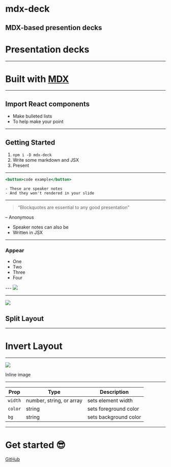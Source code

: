 
# mdx-deck

MDX-based presention decks
---
# Presentation decks
---
# Built with [MDX][]
[MDX]: https://github.com/mdx-js/mdx
---

<Box
  fontSize={3}
  p={4}
  bg='magenta'>
  Import React components
</Box>
---

- Make bulleted lists
- To help make your point

---

## Getting Started

1. `npm i -D mdx-deck`
2. Write some markdown and JSX
3. Present

---

```jsx
<button>code example</button>
```

```notes
- These are speaker notes
- And they won't rendered in your slide
```
---
> “Blockquotes are essential to any good presentation”

– Anonymous

<Notes>
  <ul>
    <li>Speaker notes can also be</li>
    <li>Written in JSX</li>
  </ul>
</Notes>

---
### Appear

<ul>
  <Appear>
    <li>One</li>
    <li>Two</li>
    <li>Three</li>
    <li>Four</li>
  </Appear>
</ul>
---

<Image src='https://images.unsplash.com/photo-1462331940025-496dfbfc7564?w=2048&q=20' />

---

![](https://images.unsplash.com/photo-1462331940025-496dfbfc7564?w=2048&q=20)

## Split Layout

---

# Invert Layout

---

![](https://images.unsplash.com/photo-1462331940025-496dfbfc7564?w=2048&h=1024&q=20&fit=crop)

Inline image

---

Prop | Type | Description
---|---|---
`width` | number, string, or array | sets element width
`color` | string | sets foreground color
`bg` | string | sets background color

---

# Get started :sunglasses:
[GitHub](https://github.com/jxnblk/mdx-deck)
